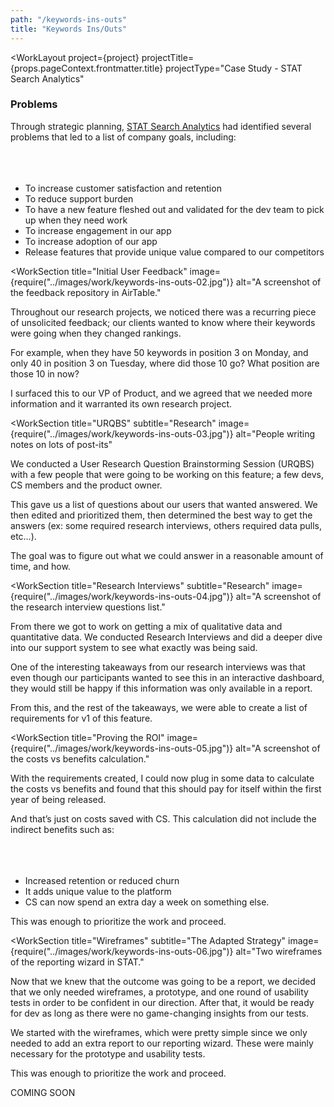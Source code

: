 ```yaml
---
path: "/keywords-ins-outs"
title: "Keywords Ins/Outs"
---
```





<WorkLayout
  project={project}
  projectTitle={props.pageContext.frontmatter.title}
  projectType="Case Study - STAT Search Analytics"
>
<SEO title={props.pageContext.frontmatter.title} />
<WorkIntro>
  <h3>Problems</h3>
  <p>
    Through strategic planning, <a href="https://getstat.com/" target="_blank" rel="noreferrer noopener">STAT Search Analytics</a> had identified several problems that led to a list of company goals, including:
  <br></br>
  <br></br>
  <ul>
    <li>To increase customer satisfaction and retention</li>
    <li>To reduce support burden</li>
    <li>To have a new feature fleshed out and validated for the dev team to pick up when they need work</li>
    <li>To increase engagement in our app</li>
    <li>To increase adoption of our app</li>
    <li>Release features that provide unique value compared to our competitors</li>
  </ul>
  </p>
</WorkIntro>

<WorkSection
  title="Initial User Feedback"
  image={require("../images/work/keywords-ins-outs-02.jpg")}
  alt="A screenshot of the feedback repository in AirTable."
>
  <p>
    Throughout our research projects, we noticed there was a recurring piece of unsolicited feedback; our clients wanted to know where their keywords were going when they changed rankings.
    </p>
  <p>
    For example, when they have 50 keywords in position 3 on Monday, and only 40 in position 3 on Tuesday, where did those 10 go? What position are those 10 in now?
  </p>
  <p>
    I surfaced this to our VP of Product, and we agreed that we needed more information and it warranted its own research project.
  </p>
</WorkSection>

<WorkSection
  title="URQBS"
  subtitle="Research"
  image={require("../images/work/keywords-ins-outs-03.jpg")}
  alt="People writing notes on lots of post-its"
>
  <p>
    We conducted a User Research Question Brainstorming Session (URQBS) with a few people that were going to be working on this feature; a few devs, CS members and the product owner.
  </p>
<p>
  This gave us a list of questions about our users that wanted answered. We then edited and prioritized them, then determined the best way to get the answers (ex: some required research interviews, others required data pulls, etc…). 
</p>
<p>
  The goal was to figure out what we could answer in a reasonable amount of time, and how.
</p>
</WorkSection>

<WorkSection
  title="Research Interviews"
  subtitle="Research"
  image={require("../images/work/keywords-ins-outs-04.jpg")}
  alt="A screenshot of the research interview questions list."
>
  <p>
    From there we got to work on getting a mix of qualitative data and quantitative data. We conducted Research Interviews and did a deeper dive into our support system to see what exactly was being said.
  </p>
<p>
   One of the interesting takeaways from our research interviews was that even though our participants wanted to see this in an interactive dashboard, they would still be happy if this information was only available in a report.
</p>
<p>
   From this, and the rest of the takeaways, we were able to create a list of requirements for v1 of this feature.
</p>
</WorkSection>

<WorkSection
  title="Proving the ROI"
  image={require("../images/work/keywords-ins-outs-05.jpg")}
  alt="A screenshot of the costs vs benefits calculation."
>
  <p>
   With the requirements created, I could now plug in some data to calculate the costs vs benefits and found that this should pay for itself within the first year of being released.
  </p>
  <p>
    And that’s just on costs saved with CS. This calculation did not include the indirect benefits such as:
    <br></br><br></br>
  <ul>
    <li>Increased retention or reduced churn</li>
    <li>It adds unique value to the platform</li>
    <li>CS can now spend an extra day a week on something else.</li>
  </ul>
</p>
<p>
   This was enough to prioritize the work and proceed.
</p>
</WorkSection>

<WorkSection
  title="Wireframes"
  subtitle="The Adapted Strategy"
  image={require("../images/work/keywords-ins-outs-06.jpg")}
  alt="Two wireframes of the reporting wizard in STAT."
>
  <p>
    Now that we knew that the outcome was going to be a report, we decided that we only needed wireframes, a prototype, and one round of usability tests in order to be confident in our direction. After that, it would be ready for dev as long as there were no game-changing insights from our tests.
  </p>
  <p>
    We started with the wireframes, which were pretty simple since we only needed to add an extra report to our reporting wizard. These were mainly necessary for the prototype and usability tests.
</p>
<p>
   This was enough to prioritize the work and proceed.
</p>
</WorkSection>

<NextSteps title="Outcome">
  <p>
    COMING SOON
  </p>
</NextSteps>

</WorkLayout>

